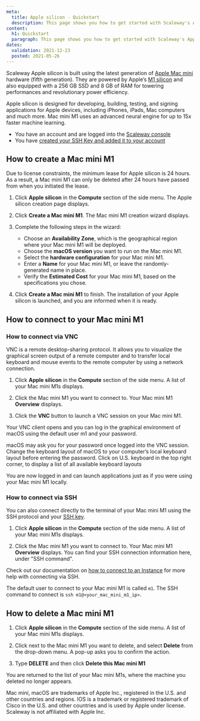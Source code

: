 ```yaml
---
meta:
  title: Apple silicon - Quickstart
  description: This page shows you how to get started with Scaleway's Apple silicon.
content:
  h1: Quickstart
  paragraph: This page shows you how to get started with Scaleway's Apple silicon.
dates:
  validation: 2021-12-23
  posted: 2021-05-26
---
```


Scaleway Apple silicon is built using the latest generation of [Apple Mac mini](/compute/apple-silicon/concepts#mac-mini-M1) hardware (fifth generation). They are powered by Apple’s [M1 silicon](/compute/apple-silicon/concepts#apple-m1) and also equipped with a 256 GB SSD and 8 GB of RAM for towering performances and revolutionary power efficiency.

Apple silicon is designed for developing, building, testing, and signing applications for Apple devices, including iPhones, iPads, Mac computers and much more. Mac mini M1 uses an advanced neural engine for up to 15x faster machine learning. 

<Message type="requirement">

  - You have an account and are logged into the [Scaleway console](https://console.scaleway.com)
  - You have [created your SSH Key and added it to your account](/console/my-project/how-to/create-ssh-key/)

</Message>

## How to create a Mac mini M1

<Message type="important">

Due to license constraints, the minimum lease for Apple silicon is 24 hours. As a result, a Mac mini M1 can only be deleted after 24 hours have passed from when you initiated the lease.

</Message>

1. Click **Apple silicon** in the **Compute** section of the side menu. The Apple silicon creation page displays. 

2. Click **Create a Mac mini M1**. The Mac mini M1 creation wizard displays.

3. Complete the following steps in the wizard: 
    - Choose an **Availability Zone**, which is the geographical region where your Mac mini M1 will be deployed.
    - Choose the **macOS version** you want to run on the Mac mini M1. 
    - Select the **hardware configuration** for your Mac mini M1. 
    - Enter a **Name** for your Mac mini M1, or leave the randomly-generated name in place. 
    - Verify the **Estimated Cost** for your Mac mini M1, based on the specifications you chose.

4. Click **Create a Mac mini M1** to finish. The installation of your Apple silicon is launched, and you are informed when it is ready.


## How to connect to your Mac mini M1

### How to connect via VNC

VNC is a remote desktop-sharing protocol. It allows you to visualize the graphical screen output of a remote computer and to transfer local keyboard and mouse events to the remote computer by using a network connection.

1. Click **Apple silicon** in the **Compute** section of the side menu. A list of your Mac mini M1s displays.

2. Click the Mac mini M1 you want to connect to. Your Mac mini M1 **Overview** displays.

3. Click the **VNC** button to launch a VNC session on your Mac mini M1.

  Your VNC client opens and you can log in the graphical environment of macOS using the default user m1 and your password.

  <Message type="note">

  macOS may ask you for your password once logged into the VNC session. Change the keyboard layout of macOS to your computer’s local keyboard layout before entering the password. Click on U.S. keyboard in the top right corner, to display a list of all available keyboard layouts

  </Message>

  You are now logged in and can launch applications just as if you were using your Mac mini M1 locally.

  <Lightbox src="scaleway-m1-remote-desktop.png" alt="" />

### How to connect via SSH

You can also connect directly to the terminal of your Mac mini M1 using the SSH protocol and your [SSH key](/console/my-account/concepts/#ssh-key). 

1. Click **Apple silicon** in the **Compute** section of the side menu. A list of your Mac mini M1s displays.

2. Click the Mac mini M1 you want to connect to. Your Mac mini M1 **Overview** displays. You can find your SSH connection information here, under "SSH command".

  <Lightbox src="scaleway-m1-ssh.png" alt="" />

Check out our documentation on [how to connect to an Instance](/compute/instances/how-to/connect-to-instance/) for more help with connecting via SSH.

<Message type="note">

The default user to connect to your Mac mini M1 is called `m1`. The SSH command to connect is `ssh m1@<your_mac_mini_m1_ip>`.

</Message>

## How to delete a Mac mini M1

1. Click **Apple silicon** in the **Compute** section of the side menu. A list of your Mac mini M1s displays.

2. Click <Icon name="more" /> next to the Mac mini M1 you want to delete, and select **Delete** from the drop-down menu. A pop-up asks you to confirm the action.

3. Type **DELETE** and then click **Delete this Mac mini M1**

You are returned to the list of your Mac mini M1s, where the machine you deleted no longer appears.

<Message type="note">

Mac mini, macOS are trademarks of Apple Inc., registered in the U.S. and other countries and regions. IOS is a trademark or registered trademark of Cisco in the U.S. and other countries and is used by Apple under license. Scaleway is not affiliated with Apple Inc.

</Message> 